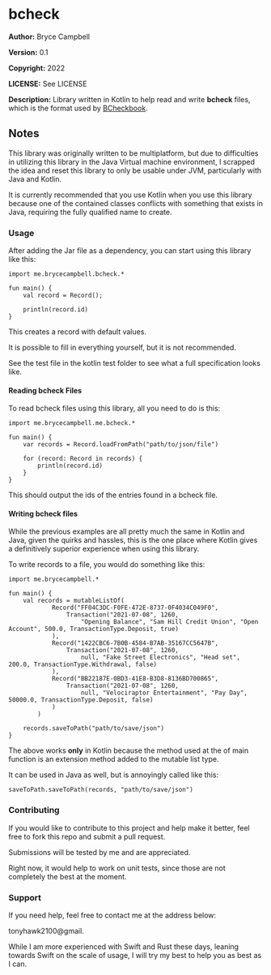 =bcheck=

'''Author:''' Bryce Campbell

'''Version:''' 0.1

'''Copyright:''' 2022

'''LICENSE:''' See LICENSE

'''Description:''' Library written in Kotlin to help read and write <strong>bcheck</strong> files, 
which is the format used by <a href="https://github.com/bryceac/BCheckbook">BCheckbook</a>.

==Notes==

This library was originally written to be multiplatform, 
but due to difficulties in utilizing this library in 
the Java Virtual machine environment, I scrapped the idea 
and reset this library to only be usable under JVM, 
particularly with Java and Kotlin.

It is currently recommended that you use Kotlin when you use this library 
because one of the contained classes conflicts with something 
that exists in Java, requiring the fully qualified name to create.

===Usage===

After adding the Jar file as a dependency, 
you can start using this library like this:

<pre>
import me.brycecampbell.bcheck.*

fun main() {
    val record = Record();

    println(record.id)
}
</pre>

This creates a record with default values.

It is possible to fill in everything yourself, but it is not recommended.

See the test file in the kotlin test folder to see what a full specification looks like.

====Reading bcheck Files====

To read bcheck files using this library, all you need to do is this:

<pre>
import me.brycecampbell.me.bcheck.*

fun main() {
    var records = Record.loadFromPath("path/to/json/file")

    for (record: Record in records) {
        println(record.id)
    }
}
</pre>

This should output the ids of the entries found in a bcheck file.

====Writing bcheck files====

While the previous examples are all pretty much the same 
in Kotlin and Java, given the quirks and hassles, 
this is the one place where Kotlin gives a definitively superior
experience when using this library.

To write records to a file, you would do something like this:

<pre>
import me.brycecampbell.*

fun main() {
    val records = mutableListOf(
            Record("FF04C3DC-F0FE-472E-8737-0F4034C049F0",
                Transaction("2021-07-08", 1260,
                    "Opening Balance", "Sam Hill Credit Union", "Open Account", 500.0, TransactionType.Deposit, true)
            ),
            Record("1422CBC6-7B0B-4584-B7AB-35167CC5647B",
                Transaction("2021-07-08", 1260,
                    null, "Fake Street Electronics", "Head set", 200.0, TransactionType.Withdrawal, false)
            ),
            Record("BB22187E-0BD3-41E8-B3D8-8136BD700865",
                Transaction("2021-07-08", 1260,
                    null, "Velociraptor Entertainment", "Pay Day", 50000.0, TransactionType.Deposit, false)
            )
        )

    records.saveToPath("path/to/save/json")
}
</pre>

The above works <strong>only</strong> in Kotlin because 
the method used at the of main function is an extension method added 
to the mutable list type.

It can be used in Java as well, but is annoyingly called like this:

<pre>
saveToPath.saveToPath(records, "path/to/save/json")
</pre>

===Contributing===

If you would like to contribute to this project and help make it better,
feel free to fork this repo and submit a pull request.

Submissions will be tested by me and are appreciated.

Right now, it would help to work on unit tests, 
since those are not completely the best at the moment.

===Support===

If you need help, feel free to contact me at the address below:

tonyhawk2100@gmail.

While I am more experienced with Swift and Rust these days, 
leaning towards Swift on the scale of usage, 
I will try my best to help you as best as I can.